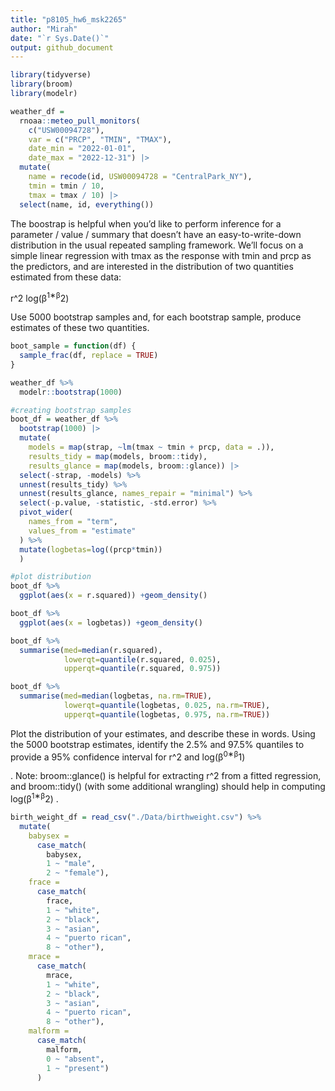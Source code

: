 ```yaml
---
title: "p8105_hw6_msk2265"
author: "Mirah"
date: "`r Sys.Date()`"
output: github_document
---
```


```r
library(tidyverse)
library(broom)
library(modelr)
```


```r
weather_df = 
  rnoaa::meteo_pull_monitors(
    c("USW00094728"),
    var = c("PRCP", "TMIN", "TMAX"), 
    date_min = "2022-01-01",
    date_max = "2022-12-31") |>
  mutate(
    name = recode(id, USW00094728 = "CentralPark_NY"),
    tmin = tmin / 10,
    tmax = tmax / 10) |>
  select(name, id, everything())

```


The boostrap is helpful when you’d like to perform inference for a parameter / value / summary that doesn’t have an easy-to-write-down distribution in the usual repeated sampling framework. We’ll focus on a simple linear regression with tmax as the response with tmin and prcp as the predictors, and are interested in the distribution of two quantities estimated from these data:

r^2
log(β^1∗β^2)

Use 5000 bootstrap samples and, for each bootstrap sample, produce estimates of these two quantities.
```r
boot_sample = function(df) {
  sample_frac(df, replace = TRUE)
}

```

```r
weather_df %>% 
  modelr::bootstrap(1000)
```


```r
#creating bootstrap samples
boot_df = weather_df %>% 
  bootstrap(1000) |> 
  mutate(
    models = map(strap, ~lm(tmax ~ tmin + prcp, data = .)),
    results_tidy = map(models, broom::tidy),
    results_glance = map(models, broom::glance)) |> 
  select(-strap, -models) %>% 
  unnest(results_tidy) %>% 
  unnest(results_glance, names_repair = "minimal") %>% 
  select(-p.value, -statistic, -std.error) %>% 
  pivot_wider(
    names_from = "term",
    values_from = "estimate"
  ) %>% 
  mutate(logbetas=log((prcp*tmin))
  )


```


```r
#plot distribution
boot_df %>% 
  ggplot(aes(x = r.squared)) +geom_density()
```


```r
boot_df %>% 
  ggplot(aes(x = logbetas)) +geom_density()


```

```r
boot_df %>% 
  summarise(med=median(r.squared),
            lowerqt=quantile(r.squared, 0.025),
            upperqt=quantile(r.squared, 0.975))
```

```r
boot_df %>% 
  summarise(med=median(logbetas, na.rm=TRUE),
            lowerqt=quantile(logbetas, 0.025, na.rm=TRUE),
            upperqt=quantile(logbetas, 0.975, na.rm=TRUE))
```



Plot the distribution of your estimates, and describe these in words. Using the 5000 bootstrap estimates, identify the 2.5% and 97.5% quantiles to provide a 95% confidence interval for r^2
 and log(β^0∗β^1)
 
. Note: broom::glance() is helpful for extracting r^2
 from a fitted regression, and broom::tidy() (with some additional wrangling) should help in computing log(β^1∗β^2)
.
```r
birth_weight_df = read_csv("./Data/birthweight.csv") %>% 
  mutate(
    babysex = 
      case_match(
        babysex,
        1 ~ "male",
        2 ~ "female"),
    frace =
      case_match(
        frace,
        1 ~ "white",
        2 ~ "black",
        3 ~ "asian",
        4 ~ "puerto rican",
        8 ~ "other"),
    mrace =
      case_match(
        mrace,
        1 ~ "white",
        2 ~ "black",
        3 ~ "asian",
        4 ~ "puerto rican",
        8 ~ "other"),
    malform =
      case_match(
        malform,
        0 ~ "absent",
        1 ~ "present")
      )
      
    
      
  
```

